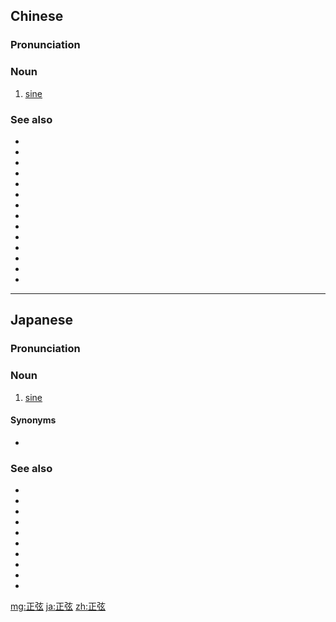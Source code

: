 ==Chinese==
{{zh-forms}}
{{wikipedia|lang=zh}}

===Pronunciation===
{{zh-pron
|m=zhèngxián
|c=zing3 jin4,zing3 jyun4
|cat=n
}}

===Noun===
{{zh-noun}}

# {{lb|zh|trigonometry}} [[sine]]

===See also===
* {{zh-l|三角函數}}
* {{zh-l|餘弦}}
* {{zh-l|正切}}
* {{zh-l|餘切}}
* {{zh-l|正割}}
* {{zh-l|餘割}}
* {{zh-l|正矢}}
* {{zh-l|餘矢}}
* {{zh-l|半正矢}}
* {{zh-l|半餘矢}}
* {{zh-l|反正弦}}
* {{zh-l|反餘弦}}
* {{zh-l|反正切}}
* {{zh-l|反餘切}}
----

==Japanese==
{{ja-kanjitab|せい|げん|yomi=o}}

===Pronunciation===
{{ja-pron|acc=h|acc2=a|y=o|せいげん}}

===Noun===
{{ja-noun|せいげん}}

# {{lb|ja|trigonometry|sort=せいげん}} [[sine]]

====Synonyms====
* {{ja-r|サイン}}

===See also===
* {{ja-r|三%角%関%数|さん%かく% かん%すう}}
* {{ja-r|余%弦|よ%げん}}
* {{ja-r|正%接|せい%せつ}}
* {{ja-r|余%接|よ%せつ}}
* {{ja-r|正%割|せい%かつ}}
* {{ja-r|余%割|よ%かつ}}
* {{ja-r|正%矢|せい%し}}
* {{ja-r|余%矢|よ%し}}
* {{ja-r|半%正%矢|はん%せい%し}}
* {{ja-l|半余矢|はんよし|han'yoshi}}

[[mg:正弦]]
[[ja:正弦]]
[[zh:正弦]]